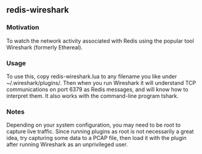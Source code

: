 == redis-wireshark ==

=== Motivation ===

To watch the network activity associated with Redis using the popular tool Wireshark (formerly Ethereal).

=== Usage ===

To use this, copy redis-wireshark.lua to any filename you like under ~/.wireshark/plugins/.
Then when you run Wireshark it will understand TCP communications on port 6379 as Redis messages,
and will know how to interpret them.  It also works with the command-line program tshark.

=== Notes ===

Depending on your system configuration, you may need to be root to capture live traffic.
Since running plugins as root is not necessarily a great idea, try capturing some data to a PCAP file,
then load it with the plugin after running Wireshark as an unprivileged user.
